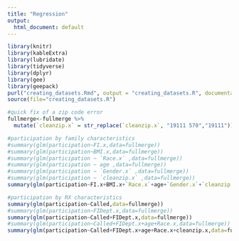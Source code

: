 ```yaml
---
title: "Regression"
output:
  html_document: default
---
```



```r
library(knitr)
library(kableExtra)
library(lubridate)
library(tidyverse)
library(dplyr)
library(gee)
library(geepack)
purl("creating_datasets.Rmd", output = "creating_datasets.R", documentation = 2)
source(file="creating_datasets.R")
```

```r
#quick fix of a zip code error
fullmerge<-fullmerge %>% 
  mutate(`cleanzip.x` = str_replace(`cleanzip.x`, "19111 570","19111"))
```


```r
#participation by family characteristics
#summary(glm(participation~FI.x,data=fullmerge))
#summary(glm(participation~BMI.x,data=fullmerge))
#summary(glm(participation ~ `Race.x` ,data=fullmerge))
#summary(glm(participation ~ age ,data=fullmerge))
#summary(glm(participation ~ `Gender.x` ,data=fullmerge))
#summary(glm(participation ~ `cleanzip.x` ,data=fullmerge))
summary(glm(participation~FI.x+BMI.x+`Race.x`+age+`Gender.x`+`cleanzip.x`,data=fullmerge))
```



```r
#participation by RX characteristics
summary(glm(participation~Called,data=fullmerge))
#summary(glm(participation~FIDept.x,data=fullmerge))
summary(glm(participation~Called+FIDept.x,data=fullmerge))
#summary(glm(participation~Called+FIDept.x+age+Race.x,data=fullmerge))
summary(glm(participation~Called+FIDept.x+age+Race.x+cleanzip.x,data=fullmerge))
```